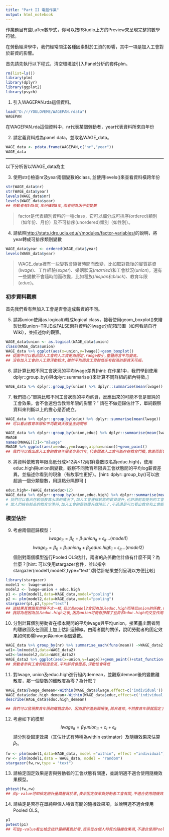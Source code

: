 ```yaml
---
title: "Part II 電腦作業"
output: html_notebook
---
```

作業題目有些LaTex數學式，你可以按RStudio上方的Preview來呈現完整的數學符號。

在勞動經濟學中，我們經常關注各種因素對於工資的影響，其中一項是加入工會對於薪資的影響。

首先請先執行以下程式，清空環境並引入Panel分析的套件plm。
```r
rm(list=ls())
library(plm)
library(dplyr)
library(ggplot2)
library(psych)
```


1. 引入WAGEPAN.rda這個資料。
```r
load("D:/r/YOULOVEME/WAGEPAN.rdata")
WAGEPAN
```

在WAGEPAN.rda這個資料中，nr代表某個勞動者，year代表資料所來自年份

2. 請定義資料成為panel data，並取名WAGE_data。
```r
WAGE_data <- pdata.frame(WAGEPAN,c("nr","year"))
WAGE_data
```

***
以下分析皆以WAGE_data為主

3. 使用str()檢查nr及year兩個變數的class, 並使用levels()來查看資料橫跨年份
```r
str(WAGE_data$nr)
str(WAGE_data$year)
levels(WAGE_data$nr)
levels(WAGE_data$year)
## 勞動者有545個,年份橫跨8年,兩者同為因子型變數
```

> factor是代表類別資料的一種class，它可以細分成可排序(ordered)類別（如年份、月份）及不可排序(unordered)類別（如性別）。

4. 請依照<http://stats.idre.ucla.edu/r/modules/factor-variables/>的說明，將year轉成可排序類別變數
```r
WAGE_data$year <- ordered(WAGE_data$year)
levels(WAGE_data$year)
```


> WAGE_data裡有一些變數會隨著時間而改變，比如取對數後的實質薪資($lwage$)、工作經驗($exper$)、婚姻狀況($married$)和工會狀況($union$)。還有一些變數不會隨時間而改變，比如種族($hispan$和$black$)、教育年限($educ$)。

### 初步資料觀察
首先我們看有無加入工會是否會造成薪資的不同。

5. 請將union使用as.logical()轉成logical  class，接著使用geom_boxplot()來繪製比較union=TRUE或FALSE兩群資料的lwage分配箱形圖（如何看請自行Wiki），並描述你的觀察。
```r
WAGE_data$union <- as.logical(WAGE_data$union)
class(WAGE_data$union)
WAGE_data %>% ggplot(aes(x=union,y=lwage))+geom_boxplot()
## 從圖中可以看出加入工會的人工資更為穩定,range較小,整體而言平均變高。
## 沒有加入工會的人工資浮動較大,雖然平均而言工資較低卻有較高的薪資天花板。
```


6. 請計算比較不同工會狀況的平均lwage差異[hint: 在作業1中，我們學到使用dplyr::group_by()與dplyr::summarise()來計算不同群組的組內特徵。]
```r
WAGE_data %>% dplyr::group_by(union) %>% dplyr::summarise(mean(lwage))
```

 7. 我們擔心“單純比較不同工會狀態的平均薪資，反應出來的可能不會是單純的工會效果。會不會還包含教育年限的影響？” 請在不做迴歸估計下，單純觀察資料來判斷以上的擔心是否成立。
```r
WAGE_data %>% dplyr::group_by(educ) %>% dplyr::summarise(mean(lwage))
## 可以看出教育年限和平均薪資大致呈正向關係

WAGE_data %>% dplyr::group_by(union,educ) %>% dplyr::summarise(mean(lwage)) -> MWAGE
MWAGE
names(MWAGE)[3]<-"mlwage"
MWAGE %>% ggplot(aes(x=educ,y=mlwage,alpha=union))+geom_point()
## 我們可以看出進入工會的教育年限至少為六年,代表說進入工會可能存在教育門檻,會進而影響工會造成的薪資差異
```

8. 將資料依教育年限高低分成≥12與<12兩群(變數取名為educ.high)，使用educ.high與union兩變數，觀察不同教育年限與工會狀態間的平均log薪資差異，並描述你看到的現象（有故事性更好）。[hint: dplyr::group_by()可以放超過一個分類變數，用逗點分隔即可 ]
```r
educ.high<-(WAGE_data$educ>12)
WAGE_data %>% dplyr::group_by(union,educ.high) %>% dplyr::summarise(mean(lwage))
# 我們可以看出在較低教育水準的情況下,加入工會獲得較高的薪資提升,也許跟前面提到的工會門檻有關
# 當人們擁有較高的教育水準時,加入工會的薪資提升就降低了,不過還是可以看出教育和工會都會跟薪資呈正向關係

```

### 模型估計
9. 考慮兩個迴歸模型：
$$lwage_{it}	=\beta_{0}+\beta_{1}union_{it}+\epsilon_{it}...(model1)$$
$$lwage_{it}	=\beta_{0}+\beta_{1}union_{it}+\beta_{2}educ.high_{i}+\epsilon_{it}...(model2)$$
個別對兩個模型進行Pooled OLS估計，兩者的$\beta_1$係數估計值有什麼不同？為什麼？[hint: 可以使用stargazer套件，並以指令stargazer(model1,model2,type="text")將估計結果並列呈現以方便比較]
```r
library(stargazer)
model1 <- lwage~union
model2 <- lwage~union + educ.high
p1 <- plm(model1,data=WAGE_data,model="pooling")
p2 <- plm(model2,data=WAGE_data,model="pooling")
stargazer(p1,p2,type="text")
## 這結果其實跟我想得不太一樣,我以為model2會因為加入educ.high而降低union的係數,但結果反而model2的union更高
## 我認為是因為加入educ.high之後,因為union可能有摻雜了些許和educ.high的交互作用項才會如此
```

10. 分別計算個別勞動者在樣本期間的平均lwage與平均union，接著畫出兩者間的離散圖及在圖面上加上估計迴歸線。由兩者間的關係，說明勞動者的固定效果如何影響lwage與union兩個變數。
```r
WAGE_data %>% group_by(nr) %>% summarise_each(funs(mean)) ->WAGE_data2
wd1<-lm(model1,data=WAGE_data2)
wd2<-lm(model2,data=WAGE_data2)
WAGE_data2 %>% ggplot(aes(x=union,y=lwage))+geom_point()+stat_function(fun=function(x){wd1$coefficients[1]+wd1$coefficients[2]*x},color="black",linetype="solid")+stat_function(fun=function(x){wd2$coefficients[1]+wd2$coefficients[2]*x},color="black",linetype="dashed")
## 勞動者參與工會的程度愈高,平均薪資會提高,浮動性會降低
```


11. 對lwage, union及educ.high進行組內demean，並觀察demean後的變數離散度，那一個變數的離散度為零？為什麼？
```r
WAGE_data$lwage_demean<-Within(WAGE_data$lwage,effect=c('individual'))
WAGE_data$educ.high_demean<-Within(WAGE_data$educ,effect=c('individual'))
describe(WAGE_data$educ.high_demean)

## 我們可以發現教育年限的離散度為0，因為當你進到職場後,除非進修,不然教育年限就固定了,而工會和薪資則會隨時間變動
```
12. 考慮如下的模型
$$lwage_{it}=\beta_{1}union_{it}+c_{i}+\epsilon_{it}$$
請分別從固定效果（其估計式有時稱為within estimator）及隨機效果來估算$\beta_1$。
```r
fw <- plm(model1,data=WAGE_data, model ="within", effect ="individual")
rw <- plm(model1,data = WAGE_data, model = "random")
stargazer(fw,rw,type = "text")
```

13. 請檢定固定效果是否與勞動者的工會狀態有關連，並說明適不適合使用隨機效果模型。
```r
phtest(fw,rw)
## 由p-value可知檢定統計量顯著異於零,表示固定效果與勞動者工會有關,不適合使用隨機效果模型
```

14. 請檢定是否存在單純與個人特質有關的隨機效果項，並說明適不適合使用Pooled OLS。
```r
p1
pwtest(p1)
## 可從p-value看出檢定統計量顯著異於零,表示從在個人特質的隨機效果項,不適合使用Pooled OLS
```